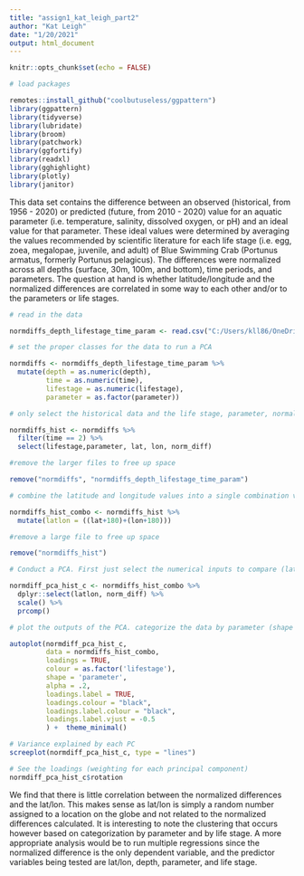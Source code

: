 ```yaml
---
title: "assign1_kat_leigh_part2"
author: "Kat Leigh"
date: "1/20/2021"
output: html_document
---
```


```r
knitr::opts_chunk$set(echo = FALSE)

# load packages

remotes::install_github("coolbutuseless/ggpattern")
library(ggpattern)
library(tidyverse)
library(lubridate)
library(broom)
library(patchwork)
library(ggfortify)
library(readxl)
library(gghighlight)
library(plotly)
library(janitor)

```

This data set contains the difference between an observed (historical, from 1956 - 2020) or predicted (future, from 2010 - 2020) value for an aquatic parameter (i.e. temperature, salinity, dissolved oxygen, or pH) and an ideal value for that parameter. These ideal values were determined by averaging the values recommended by scientific literature for each life stage (i.e. egg, zoea, megalopae, juvenile, and adult) of Blue Swimming Crab (Portunus armatus, formerly Portunus pelagicus). The differences were normalized across all depths (surface, 30m, 100m, and bottom), time periods, and parameters. The question at hand is whether latitude/longitude and the normalized differences are correlated in some way to each other and/or to the parameters or life stages.

```r
# read in the data

normdiffs_depth_lifestage_time_param <- read.csv("C:/Users/kll86/OneDrive/EDF internship summer 2020/NC_files/mean_alldepths_allstage_allparam_histfut_norm_diffs.csv")

```

```r

# set the proper classes for the data to run a PCA

normdiffs <- normdiffs_depth_lifestage_time_param %>% 
  mutate(depth = as.numeric(depth),
         time = as.numeric(time),
         lifestage = as.numeric(lifestage),
         parameter = as.factor(parameter))

# only select the historical data and the life stage, parameter, normalized differences, and latitude / longitude pairs to run the analysis

normdiffs_hist <- normdiffs %>% 
  filter(time == 2) %>% 
  select(lifestage,parameter, lat, lon, norm_diff)

#remove the larger files to free up space

remove("normdiffs", "normdiffs_depth_lifestage_time_param")

# combine the latitude and longitude values into a single combination value that represents both numbers. Add 180 to these values before summing to get rid of negative values.

normdiffs_hist_combo <- normdiffs_hist %>% 
  mutate(latlon = ((lat+180)+(lon+180)))

#remove a large file to free up space

remove("normdiffs_hist")

# Conduct a PCA. First just select the numerical inputs to compare (latlon and norm_diff). Then, scale these values. Finally run a PCA.

normdiff_pca_hist_c <- normdiffs_hist_combo %>%
  dplyr::select(latlon, norm_diff) %>% 
  scale() %>%
  prcomp()

# plot the outputs of the PCA. categorize the data by parameter (shape of points) and by life stage (color). 

autoplot(normdiff_pca_hist_c,
         data = normdiffs_hist_combo,
         loadings = TRUE,
         colour = as.factor('lifestage'),
         shape = 'parameter',
         alpha = .2,
         loadings.label = TRUE,
         loadings.colour = "black",
         loadings.label.colour = "black",
         loadings.label.vjust = -0.5
         ) +  theme_minimal()

# Variance explained by each PC
screeplot(normdiff_pca_hist_c, type = "lines")

# See the loadings (weighting for each principal component)
normdiff_pca_hist_c$rotation
```

We find that there is little correlation between the normalized differences and the lat/lon. This makes sense as lat/lon is simply a random number assigned to a location on the globe and not related to the normalized differences calculated. It is interesting to note the clustering that occurs however based on categorization by parameter and by life stage. A more appropriate analysis would be to run multiple regressions since the normalized difference is the only dependent variable, and the predictor variables being tested are lat/lon, depth, parameter, and life stage.